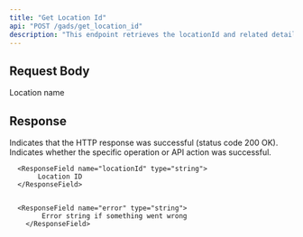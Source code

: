 ```yaml
---
title: "Get Location Id"
api: "POST /gads/get_location_id"
description: "This endpoint retrieves the locationId and related details for a given location name. It helps users search for geographic locations (e.g., cities or regions) and fetch the corresponding identifiers required for targeting in Google Ads and Bing Ads campaigns."
---
```


## Request Body

<ParamField body="location" type="string" required>
	Location name
</ParamField>

 

## Response

<ResponseField name="success" type="boolean">
	Indicates that the HTTP response was successful (status code 200 OK).
</ResponseField>


<ResponseField name="results" type="object">
  <Expandable title="Results Object">
        <ResponseField name="success" type="boolean">
			Indicates whether the specific operation or API action was successful.
        </ResponseField>

      <ResponseField name="locationId" type="string">
           Location ID
      </ResponseField>
   

      <ResponseField name="error" type="string">
    		Error string if something went wrong
    	</ResponseField>
  </Expandable>
</ResponseField>